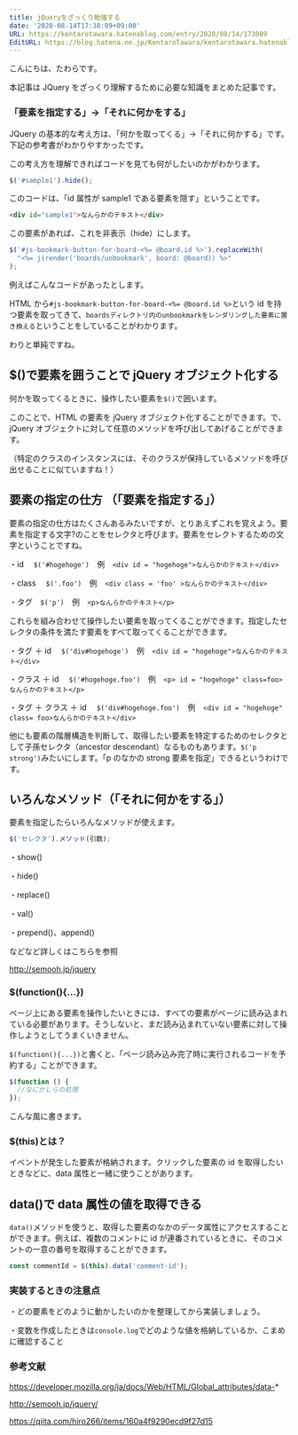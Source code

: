 ```yaml
---
title: jQueryをざっくり勉強する
date: '2020-08-14T17:38:09+09:00'
URL: https://kentarotawara.hatenablog.com/entry/2020/08/14/173809
EditURL: https://blog.hatena.ne.jp/KentaroTawara/kentarotawara.hatenablog.com/atom/entry/26006613614314449
---
```


こんにちは、たわらです。

本記事は JQuery をざっくり理解するために必要な知識をまとめた記事です。

### 「要素を指定する」→「それに何かをする」

JQuery の基本的な考え方は、「何かを取ってくる」→「それに何かする」です。下記の参考書がわかりやすかったです。

この考え方を理解できればコードを見ても何がしたいのかがわかります。

```javascript
$('#sample1').hide();
```

このコードは、「id 属性が sample1 である要素を隠す」ということです。

```html
<div id="sample1">なんらかのテキスト</div>
```

この要素があれば、これを非表示（hide）にします。

```javascript
$('#js-bookmark-button-for-board-<%= @board.id %>').replaceWith(
  "<%= j(render('boards/unbookmark', board: @board)) %>"
);
```

例えばこんなコードがあったとします。

HTML から`#js-bookmark-button-for-board-<%= @board.id %>`という id を持つ要素を取ってきて、`boardsディレクトリ内のunbookmarkをレンダリングした要素に置き換える`ということをしていることがわかります。

わりと単純ですね。

## $()で要素を囲うことで jQuery オブジェクト化する

何かを取ってくるときに、操作したい要素を`$()`で囲います。

このことで、HTML の要素を jQuery オブジェクト化することができます。で、jQuery オブジェクトに対して任意のメソッドを呼び出してあげることができます。

（特定のクラスのインスタンスには、そのクラスが保持しているメソッドを呼び出せることに似ていますね！）

## 要素の指定の仕方 （「要素を指定する」）

要素の指定の仕方はたくさんあるみたいですが、とりあえずこれを覚えよう。要素を指定する文字?のことをセレクタと呼びます。要素をセレクトするための文字ということですね。

・id 　`$('#hogehoge')`　例　`<div id = "hogehoge">なんらかのテキスト</div>`

・class 　`$('.foo')`　例　`<div class = 'foo' >なんらかのテキスト</div>`

・タグ　`$('p')`　例　`<p>なんらかのテキスト</p>`

これらを組み合わせて操作したい要素を取ってくることができます。指定したセレクタの条件を満たす要素をすべて取ってくることができます。

・タグ ＋ id 　`$('div#hogehoge')`　例　`<div id = "hogehoge">なんらかのテキスト</div>`

・クラス ＋ id 　`$('#hogehoge.foo')`　例　`<p> id = "hogehoge" class=foo>なんらかのテキスト</p>`

・タグ ＋ クラス ＋ id 　`$('div#hogehoge.foo')`　例　`<div id = "hogehoge" class= foo>なんらかのテキスト</div>`

他にも要素の階層構造を判断して、取得したい要素を特定するためのセレクタとして子孫セレクタ（ancestor descendant）なるものもあります。`$('p strong')`みたいにします。「p のなかの strong 要素を指定」できるというわけです。

## いろんなメソッド（「それに何かをする」）

要素を指定したらいろんなメソッドが使えます。

```javascript
$('セレクタ').メソッド(引数);
```

・show()

・hide()

・replace()

・val()

・prepend()、append()

などなど詳しくはこちらを参照

http://semooh.jp/jquery

### $(function(){...})

ページ上にある要素を操作したいときには、すべての要素がページに読み込まれている必要があります。そうしないと、まだ読み込まれていない要素に対して操作しようとしてうまくいきません。

`$(function(){...})`と書くと、「ページ読み込み完了時に実行されるコードを予約する」ことができます。

```javascript
$(function () {
  //なにかしらの処理
});
```

こんな風に書きます。

### $(this)とは？

イベントが発生した要素が格納されます。クリックした要素の id を取得したいときなどに、data 属性と一緒に使うことがあります。

## data()で data 属性の値を取得できる

`data()`メソッドを使うと、取得した要素のなかのデータ属性にアクセスすることができます。例えば、複数のコメントに id が連番されているときに、そのコメントの一意の番号を取得することができます。

```javascript
const commentId = $(this).data('comment-id');
```

### 実装するときの注意点

・どの要素をどのように動かしたいのかを整理してから実装しましょう。

・変数を作成したときは`console.log`でどのような値を格納しているか、こまめに確認すること

### 参考文献

https://developer.mozilla.org/ja/docs/Web/HTML/Global_attributes/data-*

http://semooh.jp/jquery/

https://qiita.com/hiro266/items/160a4f9290ecd9f27d15
